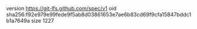 version https://git-lfs.github.com/spec/v1
oid sha256:f92e979e99fede9f5ab8d03861653e7ae6b83cd69f9cfa15847bddc1b1a7649a
size 1227
